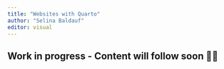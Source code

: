```yaml
---
title: "Websites with Quarto"
author: "Selina Baldauf"
editor: visual
---
```


Work in progress - Content will follow soon 👷🚧
---
